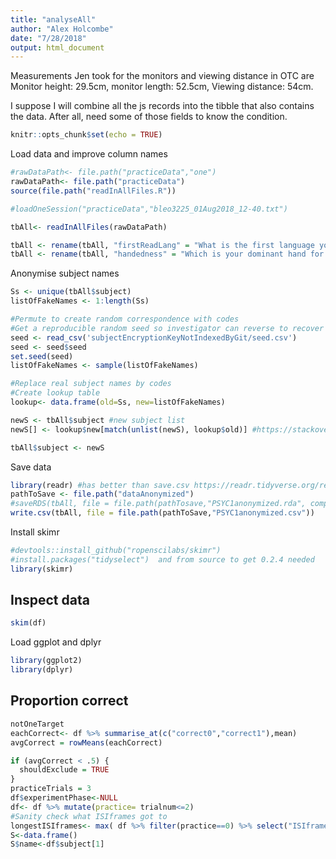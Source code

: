 ```yaml
---
title: "analyseAll"
author: "Alex Holcombe"
date: "7/28/2018"
output: html_document
---
```


Measurements Jen took for the monitors and viewing distance in OTC are Monitor height: 29.5cm, monitor length: 52.5cm, Viewing distance: 54cm.

I suppose I will combine all the js records into the tibble that also contains the data. After all, need some of those fields to know the condition.

```r
knitr::opts_chunk$set(echo = TRUE)
```

Load data and improve column names

```r
#rawDataPath<- file.path("practiceData","one")
rawDataPath<- file.path("practiceData")
source(file.path("readInAllFiles.R"))

#loadOneSession("practiceData","bleo3225_01Aug2018_12-40.txt")

tbAll<- readInAllFiles(rawDataPath)

tbAll <- rename(tbAll, "firstReadLang" = "What is the first language you learned to read?")
tbAll <- rename(tbAll, "handedness" = "Which is your dominant hand for common tasks,\nlike writing, throwing, and brushing your teeth?\n\n")
```

Anonymise subject names

```r
Ss <- unique(tbAll$subject)
listOfFakeNames <- 1:length(Ss)

#Permute to create random correspondence with codes
#Get a reproducible random seed so investigator can reverse to recover subject unikey if necessary
seed <- read_csv('subjectEncryptionKeyNotIndexedByGit/seed.csv')
seed <- seed$seed
set.seed(seed)
listOfFakeNames <- sample(listOfFakeNames)

#Replace real subject names by codes
#Create lookup table
lookup<- data.frame(old=Ss, new=listOfFakeNames)

newS <- tbAll$subject #new subject list
newS[] <- lookup$new[match(unlist(newS), lookup$old)] #https://stackoverflow.com/a/35636836/302378

tbAll$subject <- newS

```


Save data
```r
library(readr) #has better than save.csv https://readr.tidyverse.org/reference/write_delim.html
pathToSave <- file.path("dataAnonymized")
#saveRDS(tbAll, file = file.path(pathTosave,"PSYC1anonymized.rda", compress="bzip2")
write.csv(tbAll, file = file.path(pathToSave,"PSYC1anonymized.csv"))
```

Install skimr
```r
#devtools::install_github("ropenscilabs/skimr")
#install.packages("tidyselect")  and from source to get 0.2.4 needed
library(skimr)
```

## Inspect data
```r
skim(df)
```

Load ggplot and dplyr
```r
library(ggplot2)
library(dplyr)
```

## Proportion correct

```r
notOneTarget
eachCorrect<- df %>% summarise_at(c("correct0","correct1"),mean)
avgCorrect = rowMeans(eachCorrect)
```

```r
if (avgCorrect < .5) {
  shouldExclude = TRUE
}
practiceTrials = 3
df$experimentPhase<-NULL
df<- df %>% mutate(practice= trialnum<=2)
#Sanity check what ISIframes got to
longestISIframes<- max( df %>% filter(practice==0) %>% select("ISIframes") )
S<-data.frame()
S$name<-df$subject[1]
```
